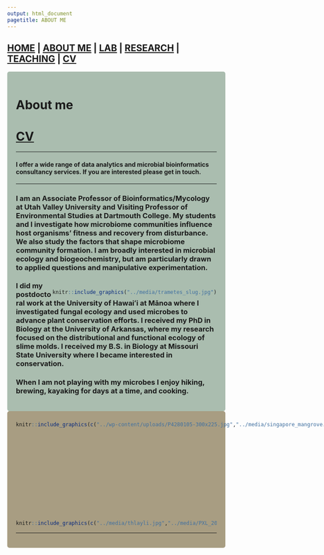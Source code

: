 ```yaml
---
output: html_document
pagetitle: ABOUT ME
---
```

<style type="text/css">
.main-container {
  max-width: 1800px;
  margin-left: auto;
  margin-right: auto;
}
</style>


## [HOME](http://gzahn.github.io/) | [ABOUT ME](http://gzahn.github.io/about-me/) | [LAB](http://gzahn.github.io/lab/) | [RESEARCH](http://gzahn.github.io/pubs-and-pres/) | [TEACHING](http://gzahn.github.io/coursemap/) | [CV](https://gzahn.github.io/about-me/CV.pdf)

<style>
div.gray { background-color:#aabdaf; border-radius: 5px; padding: 20px;}
</style>
<div class = "gray">
# **About me**

# **[CV](https://gzahn.github.io/about-me/CV.pdf)**

___

#### **I offer a wide range of data analytics and microbial bioinformatics consultancy services. If you are interested please get in touch.**

___

### I am an Associate Professor of Bioinformatics/Mycology at Utah Valley University and Visiting Professor of Environmental Studies at Dartmouth College. My students and I investigate how microbiome communities influence host organisms' fitness and recovery from disturbance. We also study the factors that shape microbiome community formation. I am broadly interested in microbial ecology and biogeochemistry, but am particularly drawn to applied questions and manipulative experimentation.


<div style= "float:right;position: relative;top:10px">
```r
knitr::include_graphics("../media/trametes_slug.jpg")
```
</div>

### I did my postdoctoral work at the University of Hawaiʻi at Mānoa where I investigated fungal ecology and used microbes to advance plant conservation efforts. I received my PhD in Biology at the University of Arkansas, where my research focused on the distributional and functional ecology of slime molds.  I received my B.S. in Biology at Missouri State University where I became interested in conservation.  

### When I am not playing with my microbes I enjoy hiking, brewing, kayaking for days at  a time, and cooking.

</div>

<div style= "float:left;position: relative;top:10px;left:20px">
```r
knitr::include_graphics(c("../wp-content/uploads/P4280105-300x225.jpg","../media/singapore_mangrove.jpg","../media/geoff_mangrove.jpg"))
```


</div>



<style>
div.blue { background-color:#a89d82; border-radius: 5px; padding: 20px;}
</style>
<div class = "blue">

<br><br><br><br><br><br><br><br><br>
<br><br><br>


```r
knitr::include_graphics(c("../media/thlayli.jpg","../media/PXL_20230909_205730304.jpg","../media/mushrooms1.jpg"))
```


___





</div>



